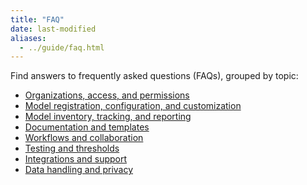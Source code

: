 ```yaml
---
title: "FAQ"
date: last-modified
aliases:
  - ../guide/faq.html
---
```


Find answers to frequently asked questions (FAQs), grouped by topic:

- [Organizations, access, and permissions](faq-organizations.qmd)
- [Model registration, configuration, and customization](faq-models.qmd)
- [Model inventory, tracking, and reporting](faq-inventory.qmd)
- [Documentation and templates](faq-documentation.qmd)
- [Workflows and collaboration](faq-workflows.qmd)
- [Testing and thresholds](faq-testing.qmd)
- [Integrations and support](faq-integrations.qmd)
- [Data handling and privacy](faq-privacy.qmd)
